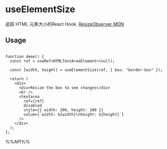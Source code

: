 # useElementSize

追踪 HTML 元素大小的React Hook. [ResizeObserver MDN](https://developer.mozilla.org/en-US/docs/Web/API/ResizeObserver)

## Usage

```tsx live

function demo() {
  const ref = useRef<HTMLTextAreaElement>(null);

  const [width, height] = useElementSize(ref, { box: "border-box" });

  return (
    <div>
      <div>Resize the box to see changes</div>
      <br />
      <textarea
        ref={ref}
        disabled
        style={{ width: 200, height: 200 }}
        value={`width: ${width}\nheight: ${height}`}
      />
    </div>
  );
};

```

%%API%%